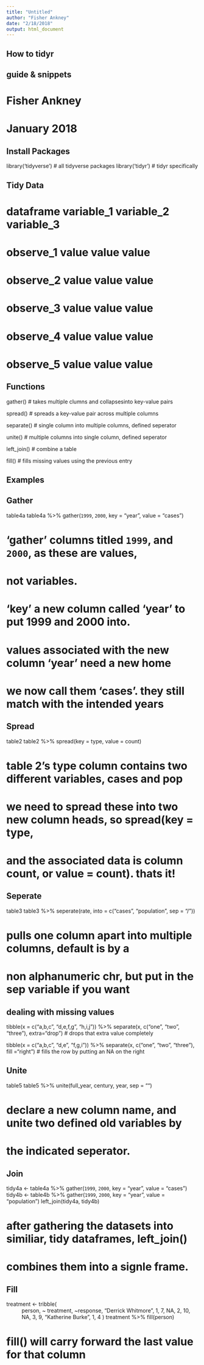 ```yaml
---
title: "Untitled"
author: "Fisher Ankney"
date: "2/18/2018"
output: html_document
---
```




############################
##      How to tidyr      ##
##    guide & snippets    ##
############################

# Fisher Ankney
# January 2018

######################################################################
## Install Packages  #################################################
######################################################################

library('tidyverse') # all tidyverse packages
library('tidyr') # tidyr specifically

######################################################################
## Tidy Data #########################################################
######################################################################


# dataframe     variable_1       variable_2      variable_3     
# observe_1     value            value           value   
# observe_2     value            value           value   
# observe_3     value            value           value   
# observe_4     value            value           value   
# observe_5     value            value           value   

######################################################################
## Functions #########################################################
######################################################################

gather()        # takes multiple clumns and collapsesinto key-value pairs

spread()        # spreads a key-value pair across multiple columns

separate()      # single column into multiple columns, defined seperator

unite()         # multiple columns into single column, defined seperator

left_join()     # combine a table 

fill()          # fills missing values using the previous entry


######################################################################
## Examples ##########################################################
######################################################################

## Gather ############################################################
table4a
table4a %>% 
  gather(`1999`, `2000`, key = "year", value = "cases")

# 'gather' columns titled `1999`, and `2000`, as these are values, 
# not variables. 

# 'key' a new column called 'year' to put 1999 and 2000 into. 

# values associated with the new column 'year' need a new home
# we now call them 'cases'. they still match with the intended years 




## Spread ############################################################

table2 
table2 %>%
spread(key = type, value = count)

# table 2's type column contains two different variables, cases and pop
# we need to spread these into two new column heads, so spread(key = type, 
# and the associated data is column count, or value = count). thats it!




## Seperate ############################################################

table3
table3 %>%
  seperate(rate, into = c("cases", "population", sep = "/"))

# pulls one column apart into multiple columns, default is by a 
# non alphanumeric chr, but put in the sep variable if you want 

## dealing with missing values 

tibble(x = c("a,b,c", "d,e,f,g", "h,i,j")) %>% 
  separate(x, c("one", "two", "three"), extra="drop")
# drops that extra value completely 

tibble(x = c("a,b,c", "d,e", "f,g,i")) %>% 
  separate(x, c("one", "two", "three"), fill ="right")
# fills the row by putting an NA on the right 




## Unite ##############################################################

table5
table5 %>%
  unite(full_year, century, year, sep = "")

# declare a new column name, and unite two defined old variables by 
# the indicated seperator. 



## Join ############################################################

tidy4a <- table4a %>% 
  gather(`1999`, `2000`, key = "year", value = "cases")
tidy4b <- table4b %>% 
  gather(`1999`, `2000`, key = "year", value = "population")
left_join(tidy4a, tidy4b)

# after gathering the datasets into similiar, tidy dataframes, left_join()
# combines them into a signle frame.



## Fill ########################################################

treatment <- tribble(
  ~ person,           ~ treatment, ~response,
  "Derrick Whitmore", 1,           7,
  NA,                 2,           10,
  NA,                 3,           9,
  "Katherine Burke",  1,           4
)
treatment %>% 
  fill(person)

# fill() will carry forward the last value for that column
